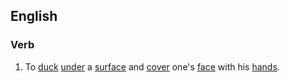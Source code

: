 ==English==
{{wikipedia}}
===Verb===
{{en-verb|ducks and covers|ducking and covering|ducked and covered|inf=to [[duck]] [[and]] [[cover]]}}
#{{intransitive}} To [[duck]] [[under]] a [[surface]] and [[cover]] one's [[face]] with his [[hands]].